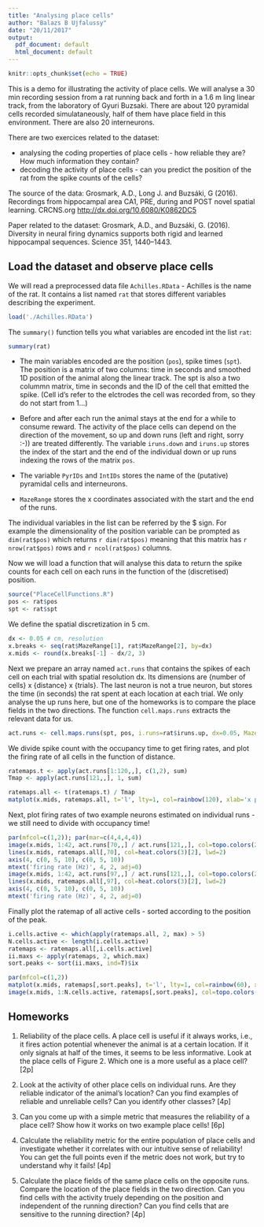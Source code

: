 ```yaml
---
title: "Analysing place cells"
author: "Balazs B Ujfalussy"
date: "20/11/2017"
output:
  pdf_document: default
  html_document: default
---
```


```r
knitr::opts_chunk$set(echo = TRUE)
```


This is a demo for illustrating the activity of place cells. We will analyse a 30 min recording session from a rat running back and forth in a 1.6 m ling linear track, from the laboratory of Gyuri Buzsaki. There are about 120 pyramidal cells recorded simulataneously, half of them have place field in this environment. There are also 20 interneurons. 

There are two exercices related to the dataset: 

* analysing the coding properties of place cells - how reliable they are? How much information they contain?
* decoding the activity of place cells - can you predict the position of the rat from the spike counts of the cells?

The source of the data:
Grosmark, A.D., Long J. and Buzsáki, G (2016). Recordings from hippocampal area CA1, PRE, during and POST novel spatial learning. CRCNS.org <http://dx.doi.org/10.6080/K0862DC5>

Paper related to the dataset:
Grosmark, A.D., and Buzsáki, G. (2016). Diversity in neural firing dynamics supports
both rigid and learned hippocampal sequences. Science 351, 1440–1443.


## Load the dataset and observe place cells

We will read a preprocessed data file `Achilles.RData` - Achilles is the name of the rat. It contains a list named `rat` that stores different variables describing the experiment.
```r
load('./Achilles.RData')
```

The `summary()` function tells you what variables are encoded int the list `rat`:
```r
summary(rat)
```

* The main variables encoded are the position (`pos`), spike times (`spt`). The position is a matrix of two columns: time in seconds and smoothed 1D position of the animal along the linear track. The spt is also a two colummn matrix, time in seconds and the ID of the cell that emitted the spike. (Cell id's refer to the elctrodes the cell was recorded from, so they do not start from 1...)

* Before and after each run the animal stays at the end for a while to consume reward. The activity of the place cells can depend on the direction of the movement, so up and down runs (left and right, sorry :-)) are treated differently. The variable `iruns.down` and `iruns.up` stores the index of the start and the end of the individual down or up runs indexing the rows of the matrix `pos`.

* The variable `PyrIDs` and `IntIDs` stores the name of the (putative) pyramidal cells and interneurons. 

* `MazeRange` stores the x coordinates associated with the start and the end of the runs. 

The individual variables in the list can be referred by the \$ sign. For example the dimensionality of the position variable can be prompted as `dim(rat$pos)` which returns `r dim(rat$pos)` meaning that this matrix has `r nrow(rat$pos)` rows and `r ncol(rat$pos)` columns.

Now we will load a function that will analyse this data to return the spike counts for each cell on each runs in the function of the (discretised) position.
```r
source("PlaceCellFunctions.R")
pos <- rat$pos
spt <- rat$spt
```


We define the spatial discretization in 5 cm.
```r
dx <- 0.05 # cm, resolution 
x.breaks <- seq(rat$MazeRange[1], rat$MazeRange[2], by=dx)
x.mids <- round(x.breaks[-1] - dx/2, 3)
```


Next we prepare an array named `act.runs` that contains the spikes of each cell on each trial with spatial resolution dx. Its dimensions are {number of cells} x {distance} x {trials}. The last neuron is not a true neuron, but stores the time (in seconds) the rat spent at each location at each trial. We only analyse the up runs here, but one of the homeworks is to compare the place fields in the two directions. The function `cell.maps.runs` extracts the relevant data for us.

```r
act.runs <- cell.maps.runs(spt, pos, i.runs=rat$iruns.up, dx=0.05, MazeRange=rat$MazeRange, cell.IDs=rat$PyrIDs)
```


We divide spike count with the occupancy time to get firing rates, and plot the firing rate of all cells in the function of distance.
```r
ratemaps.t <- apply(act.runs[1:120,,], c(1,2), sum)
Tmap <- apply(act.runs[121,,], 1, sum)

ratemaps.all <- t(ratemaps.t) / Tmap
matplot(x.mids, ratemaps.all, t='l', lty=1, col=rainbow(120), xlab='x position (m)', ylab='firing rate (Hz)')
```

Next, plot firing rates of two example neurons estimated on individual runs - we still need to divide with occupancy time!


```r
par(mfcol=c(1,2)); par(mar=c(4,4,4,4))
image(x.mids, 1:42, act.runs[70,,] / act.runs[121,,], col=topo.colors(24), xlab='x position (m)', ylab='trial', main='', ylim=c(0, 42))
lines(x.mids, ratemaps.all[,70], col=heat.colors(3)[2], lwd=2)
axis(4, c(0, 5, 10), c(0, 5, 10))
mtext('firing rate (Hz)', 4, 2, adj=0)
image(x.mids, 1:42, act.runs[97,,] / act.runs[121,,], col=topo.colors(24), xlab='x position (m)', ylab='trial', main='', ylim=c(0, 42))
lines(x.mids, ratemaps.all[,97], col=heat.colors(3)[2], lwd=2)
axis(4, c(0, 5, 10), c(0, 5, 10))
mtext('firing rate (Hz)', 4, 2, adj=0)
```


Finally plot the ratemap of all active cells - sorted according to the position of the peak.

```r
i.cells.active <- which(apply(ratemaps.all, 2, max) > 5)
N.cells.active <- length(i.cells.active)
ratemaps <- ratemaps.all[,i.cells.active]
ii.maxs <- apply(ratemaps, 2, which.max)
sort.peaks <- sort(ii.maxs, ind=T)$ix
```

```r
par(mfcol=c(1,2))
matplot(x.mids, ratemaps[,sort.peaks], t='l', lty=1, col=rainbow(60), xlab='x position (m)', ylab='firing rate (Hz)')
image(x.mids, 1:N.cells.active, ratemaps[,sort.peaks], col=topo.colors(24), xlab='x position (m)', ylab='cell')
```

## Homeworks

1. Reliability of the place cells. A place cell is useful if it always works, i.e., it fires action potential whenever the animal is at a certain location. If it only signals at half of the times, it seems to be less informative. Look at the place cells of Figure 2. Which one is a more useful as a place cell? [2p]

2. Look at the activity of other place cells on individual runs. Are they reliable indicator of the animal's location? Can you find examples of reliable and unreliable cells? Can you identify other classes? [4p]

3. Can you come up with a simple metric that measures the reliability of a place cell? Show how it works on two example place cells! [6p]

4. Calculate the reliability metric for the entire population of place cells and investigate whether it correlates with our intuitive sense of reliability! You can get the full points even if the metric does not work, but try to understand why it fails! [4p]

5. Calculate the place fields of the same place cells on the opposite runs. Compare the location of the place fields in the two direction. Can you find cells with the activity  truely depending on the position and independent of the running direction? Can you find cells that are sensitive to the running direction? [4p]
